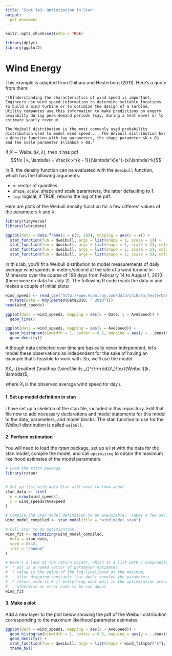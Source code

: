 ```yaml
---
title: "Stat 343: Optimization in Stan"
output:
  pdf_document
---
```


\newcommand{\simiid}{{\mathrel {\mathop {\sim}\limits _{}^{\rm iid}}\,}}

```r
knitr::opts_chunk$set(echo = TRUE)

library(dplyr)
library(ggplot2)
```

# Wind Energy

This example is adapted from Chihara and Hesterberg (2011).  Here's a quote from them:

    "[U]nderstanding the characteristics of wind speed is important.  Engineers use wind speed information to determine suitable locations to build a wind turbine or to optimize the design of a turbine.  Utility companies use this information to make predictions on engery avaiabilty during peak demand periods (say, during a heat wave) or to estimate yearly revenue.

    The Weibull distribution is the most commonly used probability distribution used to model wind speed ... The Weibull distribution has a density function with two parameters, the shape parameter $k > 0$ and the scale parameter $\lambda > 0$."

If $X \sim \text{Weibull}(k, \lambda)$, then it has pdf
$$f(x | k, \lambda) = \frac{k x^{k - 1}}{\lambda^k}e^{-(x/\lambda)^k}$$

In R, the density function can be evaluated with the `dweibull` function, which has the following arguments:

* `x`: vector of quantiles.
* `shape`, `scale`: shape and scale parameters, the latter defaulting to 1.
* `log`: logical; if TRUE, returns the log of the pdf.

Here are plots of the Weibull density function for a few different values of the parameters $k$ and $\lambda$:

```r
library(tidyverse)
library(lubridate)

ggplot(data = data.frame(x = c(0, 10)), mapping = aes(x = x)) +
  stat_function(fun = dweibull, args = list(shape = 1, scale = 1)) +
  stat_function(fun = dweibull, args = list(shape = 1, scale = 2), color = "red") +
  stat_function(fun = dweibull, args = list(shape = 2, scale = 1), color = "orange") +
  stat_function(fun = dweibull, args = list(shape = 5, scale = 5), color = "cornflowerblue")
```

In this lab, you'll fit a Weibull distribution to model measurements of daily average wind speeds in meters/second at the site of a wind turbine in Minnesota over the course of 168 days from February 14 to August 1, 2010 (there were no data for July 2).  The following R code reads the data in and makes a couple of initial plots:

```r
wind_speeds <- read_csv("http://www.evanlray.com/data/chihara_hesterberg/Turbine.csv") %>%
  mutate(Date = mdy(paste0(Date2010, " 2010")))
head(wind_speeds)

ggplot(data = wind_speeds, mapping = aes(x = Date, y = AveSpeed)) +
  geom_line()

ggplot(data = wind_speeds, mapping = aes(x = AveSpeed)) +
  geom_histogram(binwidth = 1, center = 0.5, mapping = aes(y = ..density..)) +
  geom_density()
```

Although data collected over time are basically never independent, let's model these observations as independent for the sake of having an example that's feasible to work with.  So, we'll use the model

$X_i \simiid \text{Weibull}(k, \lambda)$,

where $X_i$ is the observed average wind speed for day $i$.

#### 1. Set up model definition in stan

I have set up a skeleton of the stan file, included in this repository.  Edit that file now to add necessary declarations and model statements for this model to the data, parameters, and model blocks.  The stan function to use for the Weibull distribution is called `weibull`.

#### 2. Perform estimation

You will need to load the rstan package, set up a list with the data for the stan model, compile the model, and call `optimizing` to obtain the maximum likelihood estimates of the model parameters.

```r
# Load the rstan package
library(rstan)


# Set up list with data Stan will need to know about
stan_data <- list(
  n = nrow(wind_speeds),
  x = wind_speeds$AveSpeed
)

# Compile the Stan model definition to an executable.  Takes a few seconds to run.
wind_model_compiled <- stan_model(file = "wind_model.stan")

# Call Stan to do optimization
wind_fit <- optimizing(wind_model_compiled,
  data = stan_data,
  seed = 8742,
  init = "random"
)
```

```r
# Here's a look at the return object, which is a list with 3 components:
#  * par is a named vector of parameter estimates
#  * value is the value of the log-likelihood at the maximum,
#    after dropping constants that don't involve the parameters
#  * return_code is 0 if everything went well in the optimization procedure,
#    otherwise an error code to be sad about
wind_fit
```

#### 3. Make a plot

Add a new layer to the plot below showing the pdf of the Weibull distribution corresponding to the maximum likelihood parameter estimates.

```r
ggplot(data = wind_speeds, mapping = aes(x = AveSpeed)) +
  geom_histogram(binwidth = 1, center = 0.5, mapping = aes(y = ..density..)) +
  geom_density() +
  stat_function(fun = dweibull, args = list(shape = wind_fit$par["k"], scale = wind_fit$par["lambda"]), color = "cornflowerblue") +
  theme_bw()
```
